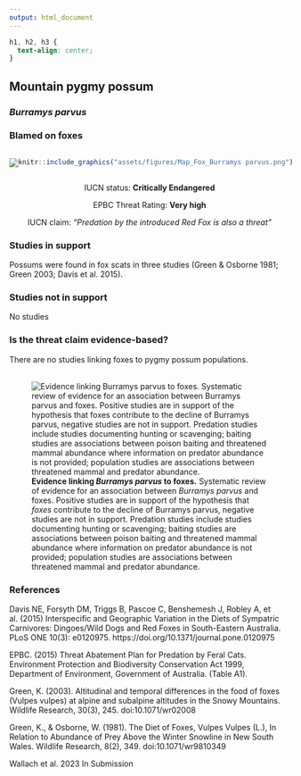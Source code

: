 ```yaml
---
output: html_document
---
```

```css
h1, h2, h3 {
  text-align: center;
}
```

## **Mountain pygmy possum**
### *Burramys parvus*
### Blamed on foxes

:::: {style="display: flex;"}

[![](assets/photos/Burramys parvus.png)](https://www.inaturalist.org/photos/109581343?size=original)

::: {}

:::

::: {}
  ```r
  knitr::include_graphics("assets/figures/Map_Fox_Burramys parvus.png")
  ```
:::

::::
<center>
IUCN status: **Critically Endangered**

EPBC Threat Rating: **Very high**

IUCN claim: *"Predation by the introduced Red Fox is also a threat"*

</center>

### Studies in support

Possums were found in fox scats in three studies (Green & Osborne 1981; Green 2003; Davis et al. 2015).

### Studies not in support

No studies

### Is the threat claim evidence-based?

There are no studies linking foxes to pygmy possum populations.
<br>
<br>

![**Evidence linking *Burramys parvus* to foxes.** Systematic review of evidence for an association between *Burramys parvus* and foxes. Positive studies are in support of the hypothesis that *foxes* contribute to the decline of Burramys parvus, negative studies are not in support. Predation studies include studies documenting hunting or scavenging; baiting studies are associations between poison baiting and threatened mammal abundance where information on predator abundance is not provided; population studies are associations between threatened mammal and predator abundance.](assets/figures/Main_Evidence_Fox_Burramys parvus.png)

### References

Davis NE, Forsyth DM, Triggs B, Pascoe C, Benshemesh J, Robley A, et al. (2015) Interspecific and Geographic Variation in the Diets of Sympatric Carnivores: Dingoes/Wild Dogs and Red Foxes in South-Eastern Australia. PLoS ONE 10(3): e0120975. https://doi.org/10.1371/journal.pone.0120975

EPBC. (2015) Threat Abatement Plan for Predation by Feral Cats. Environment Protection and Biodiversity Conservation Act 1999, Department of Environment, Government of Australia. (Table A1).

Green, K. (2003). Altitudinal and temporal differences in the food of foxes (Vulpes vulpes) at alpine and subalpine altitudes in the Snowy Mountains. Wildlife Research, 30(3), 245. doi:10.1071/wr02008 

Green, K., & Osborne, W. (1981). The Diet of Foxes, Vulpes Vulpes (L.), In Relation to Abundance of Prey Above the Winter Snowline in New South Wales. Wildlife Research, 8(2), 349. doi:10.1071/wr9810349 

Wallach et al. 2023 In Submission

